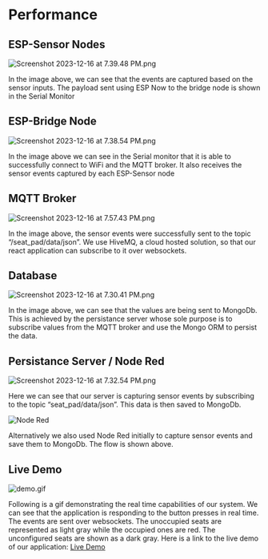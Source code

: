 # Performance

## ESP-Sensor Nodes

![Screenshot 2023-12-16 at 7.39.48 PM.png](/Performance%207b3d30131f2f4d99b7c587a6dded6da5/Screenshot_2023-12-16_at_7.39.48_PM.png)

In the image above, we can see that the events are captured based on the sensor inputs. The payload sent using ESP Now to the bridge node is shown in the Serial Monitor

## ESP-Bridge Node

![Screenshot 2023-12-16 at 7.38.54 PM.png](/Performance%207b3d30131f2f4d99b7c587a6dded6da5/Screenshot_2023-12-16_at_7.38.54_PM.png)

In the image above we can see in the Serial monitor that it is able to successfully connect to WiFi and the MQTT broker. It also receives the sensor events captured by each ESP-Sensor node

## MQTT Broker

![Screenshot 2023-12-16 at 7.57.43 PM.png](/Performance%207b3d30131f2f4d99b7c587a6dded6da5/Screenshot_2023-12-16_at_7.57.43_PM.png)

In the image above, the sensor events were successfully sent to the topic “/seat_pad/data/json”. We use HiveMQ, a cloud hosted solution, so that our react application can subscribe to it over websockets.

## Database

![Screenshot 2023-12-16 at 7.30.41 PM.png](/Performance%207b3d30131f2f4d99b7c587a6dded6da5/Screenshot_2023-12-16_at_7.30.41_PM.png)

In the image above, we can see that the values are being sent to MongoDb. This is achieved by the persistance server whose sole purpose is to subscribe values from the MQTT broker and use the Mongo ORM to persist the data. 

## Persistance Server / Node Red

![Screenshot 2023-12-16 at 7.32.54 PM.png](/Performance%207b3d30131f2f4d99b7c587a6dded6da5/Screenshot_2023-12-16_at_7.32.54_PM.png)

Here we can see that our server is capturing sensor events by subscribing to the topic “seat_pad/data/json”. This data is then saved to MongoDb.

![Node Red](/node_red.png)

Alternatively we also used Node Red initially to capture sensor events and save them to MongoDb. The flow is shown above.


## Live Demo

![demo.gif](/Performance%207b3d30131f2f4d99b7c587a6dded6da5/demo.gif)

Following is a gif demonstrating the real time capabilities of our system. We can see that the application is responding to the button presses in real time. The events are sent over websockets. The unoccupied seats are represented as light gray while the occupied ones are red. The unconfigured seats are shown as a dark gray. Here is a link to the live demo of our application: [Live Demo](/demo)
